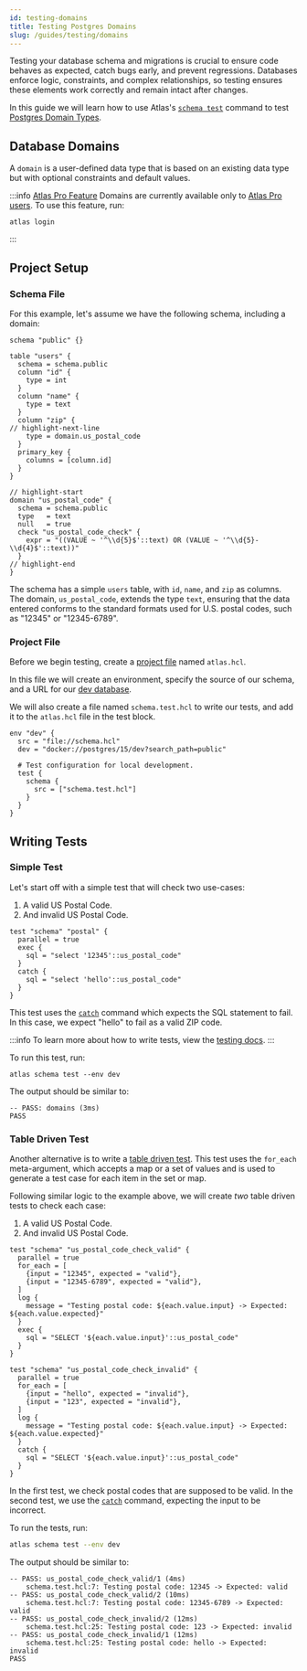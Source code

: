 ```yaml
---
id: testing-domains
title: Testing Postgres Domains
slug: /guides/testing/domains
---
```


Testing your database schema and migrations is crucial to ensure code behaves as expected, catch bugs early,
and prevent regressions. Databases enforce logic, constraints, and complex relationships,
so testing ensures these elements work correctly and remain intact after changes.

In this guide we will learn how to use Atlas's [`schema test`](/testing/schema) command to test [Postgres Domain Types](https://www.postgresql.org/docs/current/domains.html).


## Database Domains
A `domain` is a user-defined data type that is based on an existing data type but with optional constraints and default values.

:::info [Atlas Pro Feature](/features#pro-plan)
Domains are currently available only to [Atlas Pro users](/features#pro-plan). To use this feature, run:
```
atlas login
```
:::


## Project Setup

### Schema File
For this example, let's assume we have the following schema, including a domain:

```hcl title="schema.hcl"
schema "public" {}

table "users" {
  schema = schema.public
  column "id" {
    type = int
  }
  column "name" {
    type = text
  }
  column "zip" {
// highlight-next-line
    type = domain.us_postal_code
  }
  primary_key {
    columns = [column.id]
  }
}

// highlight-start
domain "us_postal_code" {
  schema = schema.public
  type   = text
  null   = true
  check "us_postal_code_check" {
    expr = "((VALUE ~ '^\\d{5}$'::text) OR (VALUE ~ '^\\d{5}-\\d{4}$'::text))"
  }
// highlight-end
}
```

The schema has a simple `users` table, with `id`, `name`, and `zip` as columns.
The domain, `us_postal_code`, extends the type `text`, ensuring
that the data entered conforms to the standard formats used for U.S. postal codes,
such as "12345" or "12345-6789".


### Project File
Before we begin testing, create a [project file](/atlas-schema/projects#project-files) named
`atlas.hcl`.

In this file we will create an environment, specify the source of our schema,
and a URL for our [dev database](/concepts/dev-database).

We will also create a file named `schema.test.hcl` to write our tests, and
add it to the `atlas.hcl` file in the test block.

```hcl title="atlas.hcl"
env "dev" {
  src = "file://schema.hcl"
  dev = "docker://postgres/15/dev?search_path=public"

  # Test configuration for local development.
  test {
    schema {
      src = ["schema.test.hcl"]
    }
  }
}
```

## Writing Tests

### Simple Test

Let's start off with a simple test that will check two use-cases:
1. A valid US Postal Code.
2. And invalid US Postal Code.

```hcl title="schema.test.hcl"
test "schema" "postal" {
  parallel = true
  exec {
    sql = "select '12345'::us_postal_code"
  }
  catch {
    sql = "select 'hello'::us_postal_code"
  }
}
```

This test uses the [`catch`](/testing/schema#catch-command) command which expects
the SQL statement to fail. In this case, we expect "hello" to fail as a valid ZIP code.

:::info
To learn more about how to write tests, view the [testing docs](/testing/schema).
:::

To run this test, run:

```
atlas schema test --env dev
```

The output should be similar to:

```testoutput title="Test Output"
-- PASS: domains (3ms)
PASS
```

### Table Driven Test

Another alternative is to write a [table driven test](/testing/schema#table-driven-tests). This
test uses the `for_each` meta-argument, which accepts a map or a set of values and is used to generate
a test case for each item in the set or map.

Following similar logic to the example above, we will create _two_ table driven tests to
check each case:

1. A valid US Postal Code.
2. And invalid US Postal Code.

```hcl title="schema.hcl"
test "schema" "us_postal_code_check_valid" {
  parallel = true
  for_each = [
    {input = "12345", expected = "valid"},
    {input = "12345-6789", expected = "valid"},
  ]
  log {
    message = "Testing postal code: ${each.value.input} -> Expected: ${each.value.expected}"
  }
  exec {
    sql = "SELECT '${each.value.input}'::us_postal_code"
  }
}

test "schema" "us_postal_code_check_invalid" {
  parallel = true
  for_each = [
    {input = "hello", expected = "invalid"},
    {input = "123", expected = "invalid"},
  ]
  log {
    message = "Testing postal code: ${each.value.input} -> Expected: ${each.value.expected}"
  }
  catch {
    sql = "SELECT '${each.value.input}'::us_postal_code"
  }
}
```

In the first test, we check postal codes that are supposed to be valid. In the second test,
we use the [`catch`](/testing/schema#catch-command) command, expecting the input to be incorrect.

To run the tests, run:

```bash
atlas schema test --env dev
```

The output should be similar to:

```testoutput title="Test Output"
-- PASS: us_postal_code_check_valid/1 (4ms)
    schema.test.hcl:7: Testing postal code: 12345 -> Expected: valid
-- PASS: us_postal_code_check_valid/2 (10ms)
    schema.test.hcl:7: Testing postal code: 12345-6789 -> Expected: valid
-- PASS: us_postal_code_check_invalid/2 (12ms)
    schema.test.hcl:25: Testing postal code: 123 -> Expected: invalid
-- PASS: us_postal_code_check_invalid/1 (12ms)
    schema.test.hcl:25: Testing postal code: hello -> Expected: invalid
PASS
```
